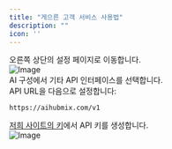 ```yaml
---
title: "게으른 고객 서비스 사용법"
description: ""
icon: ''
---
```


오른쪽 상단의 설정 페이지로 이동합니다.  
![Image](../../public/en/oncs1.png)  
AI 구성에서 기타 API 인터페이스를 선택합니다.  
API URL을 다음으로 설정합니다:
```
https://aihubmix.com/v1
```  
[저희 사이트의 키](https://aihubmix.com/token)에서 API 키를 생성합니다.  
![Image](../../public/en/oncs2.png)  